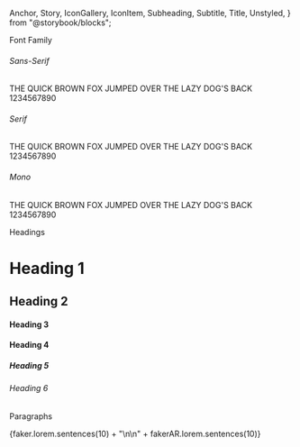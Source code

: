   Anchor,
  Story,
  IconGallery,
  IconItem,
  Subheading,
  Subtitle,
  Title,
  Unstyled,
} from "@storybook/blocks";

<Meta title="Typography" />

<Title>Typography</Title>

<Subheading>Font Family</Subheading>
<Unstyled>
  <h6>Sans-Serif</h6>
  <p className="whitespace-pre-wrap font-sans">
    THE QUICK BROWN FOX JUMPED OVER THE LAZY DOG'S BACK 1234567890
  </p>
  <h6 className="mt-4">Serif</h6>
  <p className="whitespace-pre-wrap font-serif">
    THE QUICK BROWN FOX JUMPED OVER THE LAZY DOG'S BACK 1234567890
  </p>
  <h6 className="mt-4">Mono</h6>
  <p className="whitespace-pre-wrap font-mono">
    THE QUICK BROWN FOX JUMPED OVER THE LAZY DOG'S BACK 1234567890
  </p>
</Unstyled>

<Subheading>Headings</Subheading>
<Unstyled>
  <h1>Heading 1</h1>
  <h2>Heading 2</h2>
  <h4 className="text-2xl">Heading 3</h4>
  <h4>Heading 4</h4>
  <h5>Heading 5</h5>
  <h6>Heading 6</h6>
</Unstyled>

<Subheading>Paragraphs</Subheading>
<Unstyled>
  <p className="whitespace-pre-wrap">
    {faker.lorem.sentences(10) + "\n\n" + fakerAR.lorem.sentences(10)}
  </p>
</Unstyled>
